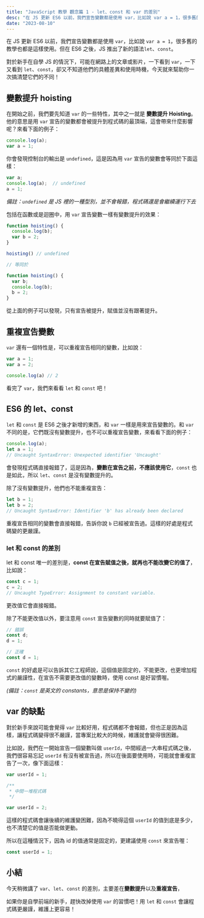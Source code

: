 ```yaml
---
title: "JavaScript 教學 觀念篇 1 - let、const 和 var 的差別"
desc: "在 JS 更新 ES6 以前，我們宣告變數都是使用 var，比如說 var a = 1，很多舊的教學也都是這樣使用。但在 ES6 之後，JS 推出了新的語法let、const。對於新手在自學 JS 的情況下，可能在網路上的文章或影片，一下看到 var，一下又看到 let、const，卻又不知道他們的具體差異和使用時機，今天就來幫助你一次搞清楚它們的不同！"
date: "2023-08-10"
---
```


在 JS 更新 ES6 以前，我們宣告變數都是使用 `var`，比如說 `var a = 1`，很多舊的教學也都是這樣使用。但在 ES6 之後，JS 推出了新的語法`let`、`const`。 

對於新手在自學 JS 的情況下，可能在網路上的文章或影片，一下看到 `var`，一下又看到 `let`、`const`，卻又不知道他們的具體差異和使用時機，今天就來幫助你一次搞清楚它們的不同！

## 變數提升 hoisting
在開始之前，我們要先知道 `var` 的一些特性，其中之一就是 **變數提升 Hoisting**。他的意思是用 `var` 宣告的變數都會被提升到程式碼的最頂端，這會帶來什麼影響呢？來看下面的例子：
```javascript
console.log(a);
var a = 1;
```
你會發現控制台的輸出是 `undefined`，這是因為用 `var` 宣告的變數會等同於下面這樣：
```js
var a;
console.log(a);  // undefined
a = 1;
```
*備註：`undefined` 是 JS 裡的一種型別，並不會報錯，程式碼還是會繼續運行下去*

包括在函數或是迴圈中，用 `var` 宣告變數一樣有變數提升的效果：
```js
function hoisting() {
  console.log(b);
  var b = 2;
}

hoisting() // undefined

// 等同於

function hoisting() {
  var b;
  console.log(b);
  b = 2;
}
```
從上面的例子可以發現，只有宣告被提升，賦值並沒有跟著提升。

## 重複宣告變數
`var` 還有一個特性是，可以重複宣告相同的變數，比如說：
```js
var a = 1;
var a = 2;

console.log(a) // 2
```
看完了 `var`，我們來看看 `let` 和 `const` 吧！

## ES6 的 let、const
`let` 和 `const` 是 ES6 之後才新增的東西，和 `var` 一樣是用來宣告變數的。和 `var` 不同的是，它們既沒有變數提升，也不可以重複宣告變數，來看看下面的例子：
```js
console.log(a);
let a = 1;
// Uncaught SyntaxError: Unexpected identifier 'Uncaught'
```
會發現程式碼直接報錯了，這是因為，**變數在宣告之前，不應該使用它**，`const` 也是如此，所以 `let`、`const` 是沒有變數提升的。

除了沒有變數提升，他們也不能重複宣告：
```js
let b = 1;
let b = 2;
// Uncaught SyntaxError: Identifier 'b' has already been declared
```
重複宣告相同的變數會直接報錯，告訴你說 `b` 已經被宣告過。這樣的好處是程式碼變的更嚴謹。

### let 和 const 的差別
let 和 const 唯一的差別是，**const 在宣告賦值之後，就再也不能改變它的值了**，比如說：
```js
const c = 1;
c = 2;
// Uncaught TypeError: Assignment to constant variable.
```
更改值它會直接報錯。

除了不能更改值以外，要注意用 `const` 宣告變數的同時就要賦值了：
```js
// 錯誤
const d;
d = 1;

// 正確
const d = 1;
```

`const` 的好處是可以告訴其它工程師說，這個值是固定的，不能更改，也更增加程式的嚴謹性，在宣告不需要更改值的變數時，使用 const 是好習慣喔。

*(備註：`const` 是英文的 constants，意思是保持不變的)*

## var 的缺點
對於新手來說可能會覺得 `var` 比較好用，程式碼都不會報錯，但也正是因為這樣，讓程式碼變得很不嚴謹，當專案比較大的時候，維護就會變得很困難。

比如說，我們在一開始宣告一個變數叫做 `userId`，中間經過一大串程式碼之後，我們很容易忘記 `userId` 有沒有被宣告過，所以在後面要使用時，可能就會重複宣告了一次，像下面這樣：

```js
var userId = 1;

/**
 * 中間一堆程式碼
 */

var userId = 2;
```

這樣的程式碼會讓後續的維護變困難，因為不曉得這個 `userId` 的值到底是多少，也不清楚它的值是否能做更動。

所以在這種情況下，因為 id 的值通常是固定的，更建議使用 `const` 來宣告喔：
```js
const userId = 1;
```

## 小結
今天稍微講了 `var`、`let`、`const` 的差別，主要差在**變數提升**以及**重複宣告**，

如果你是自學前端的新手，趕快改掉使用 `var` 的習慣吧！用 `let` 和 `const` 會讓程式碼更嚴謹，維護上更容易！